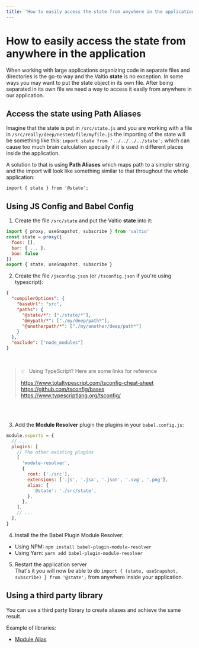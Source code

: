 ```yaml
---
title: 'How to easily access the state from anywhere in the application'
---
```


# How to easily access the state from anywhere in the application

When working with large applications organizing code in separate files and directories is the go-to way and the Valtio **state** is no exception. In some ways you may want to put the state object in its own file. After being separated in its own file we need a way to access it easily from anywhere in our application.

## Access the state using Path Aliases

Imagine that the state is put in `/src/state.js` and you are working with a file in `/src/really/deep/nested/file/myfile.js` the importing of the state will be something like this:
`import state from '../../../../state';` which can cause too much brain calculation specially if it is used in different places inside the application.

A solution to that is using **Path Aliases** which maps path to a simpler string and the import will look like something similar to that throughout the whole application:

`import { state } from '@state';`

## Using JS Config and Babel Config

1. Create the file `/src/state` and put the Valtio **state** into it:

```js
import { proxy, useSnapshot, subscribe } from 'valtio'
const state = proxy({
  foos: [],
  bar: { ... },
  boo: false
})
export { state, useSnapshot, subscribe }
```

2. Create the file `/jsconfig.json` (or `/tsconfig.json` if you're using typescript):

```json
{
  "compilerOptions": {
    "baseUrl": "src",
    "paths": {
      "@state/*": ["./state/*"],
      "@mypath/*": ["./my/deep/path*"],
      "@anotherpath/*": ["./my/another/deep/path*"]
    }
  },
  "exclude": ["node_modules"]
}
```

<br />

<blockquote className="tip">
 💡 &nbsp; Using TypeScript? Here are some links for reference

https://www.totaltypescript.com/tsconfig-cheat-sheet<br />
https://github.com/tsconfig/bases<br />
https://www.typescriptlang.org/tsconfig/

</blockquote>

<br />

<br />

3. Add the **Module Resolver** plugin the plugins in your `babel.config.js`:

```js
module.exports = {
  // ...
  plugins: [
    // The other existing plugins
    [
      'module-resolver',
      {
        root: ['./src'],
        extensions: ['.js', '.jsx', '.json', '.svg', '.png'],
        alias: {
          '@state': './src/state',
        },
      },
    ],
    // ...
  ],
}
```

4. Install the the Babel Plugin Module Resolver:

- Using NPM: `npm install babel-plugin-module-resolver`
- Using Yarn: `yarn add babel-plugin-module-resolver`

5. Restart the application server
   <br />
   That's it you will now be able to do `import {
     (state, useSnapshot, subscribe)
   } from '@state';` from anywhere inside your application.

## Using a third party library

You can use a third party library to create aliases and achieve the same result.

Example of libraries:

- [Module Alias](https://www.npmjs.com/package/module-alias)
